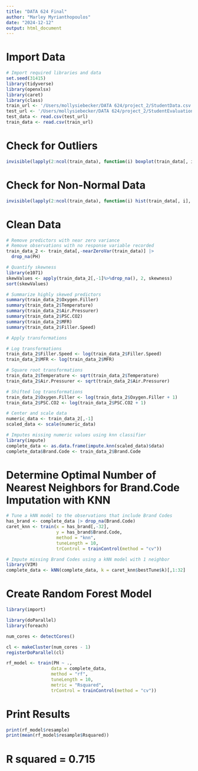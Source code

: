 ```yaml
---
title: "DATA 624 Final"
author: "Marley Myrianthopoulos"
date: "2024-12-12"
output: html_document
---
```


# Import Data

```r
# Import required libraries and data
set.seed(31415)
library(tidyverse)
library(openxlsx)
library(caret)
library(class)
train_url <- '/Users/mollysiebecker/DATA 624/project_2/StudentData.csv'
test_url <- '/Users/mollysiebecker/DATA 624/project_2/StudentEvaluation.csv'
test_data <- read.csv(test_url)
train_data <- read.csv(train_url)
```

# Check for Outliers

```r
invisible(lapply(2:ncol(train_data), function(i) boxplot(train_data[, i], main = colnames(train_data)[i], xlab = colnames(train_data[i]))))
```

# Check for Non-Normal Data

```r
invisible(lapply(2:ncol(train_data), function(i) hist(train_data[, i], main = colnames(train_data)[i], xlab = colnames(train_data)[i])))
```

# Clean Data

```r
# Remove predictors with near zero variance
# Remove observations with no response variable recorded
train_data_2 <- train_data[,-nearZeroVar(train_data)] |>
  drop_na(PH)
```

```r
# Quantify skewness
library(e1071)
skewValues <- apply(train_data_2[,-1]%>%drop_na(), 2, skewness)
sort(skewValues)
```

```r
# Summarize highly skewed predictors
summary(train_data_2$Oxygen.Filler)
summary(train_data_2$Temperature)
summary(train_data_2$Air.Pressurer)
summary(train_data_2$PSC.CO2)
summary(train_data_2$MFR)
summary(train_data_2$Filler.Speed)
```

```r
# Apply transformations

# Log transformations
train_data_2$Filler.Speed <- log(train_data_2$Filler.Speed)
train_data_2$MFR <- log(train_data_2$MFR)

# Square root transformations
train_data_2$Temperature <- sqrt(train_data_2$Temperature)
train_data_2$Air.Pressurer <- sqrt(train_data_2$Air.Pressurer)

# Shifted log transformations
train_data_2$Oxygen.Filler <- log(train_data_2$Oxygen.Filler + 1)
train_data_2$PSC.CO2 <- log(train_data_2$PSC.CO2 + 1)
```


```r
# Center and scale data
numeric_data <- train_data_2[,-1]
scaled_data <- scale(numeric_data)

# Imputes missing numeric values using knn classifier
library(impute)
complete_data <- as.data.frame(impute.knn(scaled_data)$data)
complete_data$Brand.Code <- train_data_2$Brand.Code
```

# Determine Optimal Number of Nearest Neighbors for Brand.Code Imputation with KNN

```r
# Tune a kNN model to the observations that include Brand Codes
has_brand <- complete_data |> drop_na(Brand.Code)
caret_knn <- train(x = has_brand[,-32],
                   y = has_brand$Brand.Code,
                   method = "knn",
                   tuneLength = 10,
                   trControl = trainControl(method = "cv"))

# Impute missing Brand Codes using a kNN model with 1 neighbor
library(VIM)
complete_data <- kNN(complete_data, k = caret_knn$bestTune$k)[,1:32]
```



# Create Random Forest Model

```r
library(import)

library(doParallel)
library(foreach)

num_cores <- detectCores()

cl <- makeCluster(num_cores - 1)  
registerDoParallel(cl)

rf_model <- train(PH ~ .,
                 data = complete_data,
                 method = "rf",
                 tuneLength = 10,
                 metric = "Rsquared",
                 trControl = trainControl(method = "cv"))
```

# Print Results

```r
print(rf_model$resample)
print(mean(rf_model$resample$Rsquared))
```

# R squared = 0.715




